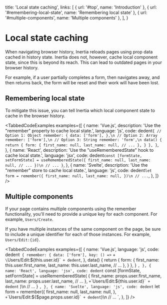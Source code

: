 
  title: 'Local state caching',
  links: [
    { url: '#top', name: 'Introduction' },
    { url: '#remembering-local-state', name: 'Remembering local state' },
    { url: '#multiple-components', name: 'Multiple components' },
  ],
}

# Local state caching

When navigating browser history, Inertia reloads pages using prop data cached in history state. Inertia does not, however, cache local component state, since this is beyond its reach. This can lead to outdated pages in your browser history.

For example, if a user partially completes a form, then navigates away, and then returns back, the form will be reset and their work will have been lost.

## Remembering local state

To mitigate this issue, you can tell Inertia which local component state to cache in the browser history.

<TabbedCodeExamples
  examples={[
    {
      name: 'Vue.js',
      description: 'Use the "remember" property to cache local state.',
      language: 'js',
      code: dedent`
        {
          // Option 1: Object
          remember: {
            data: ['form'],
          },\n
          // Option 2: Array
          remember: ['form'],\n
          // Option 3: String
          remember: 'form',\n
          data() {
            return {
              form: {
                first_name: null,
                last_name: null,
                // ...
              },
            }
          },
        }
      `,
    },
    {
      name: 'React',
      description: 'Use the "useRememberedState" hook to cache local state.',
      language: 'jsx',
      code: dedent`
          const [formState, setFormState] = useRememberedState({
            first_name: null,
            last_name: null,
            // ...
          })\n
          // ...
        }
      `,
    },
    {
      name: 'Svelte',
      description: 'Use the "remember" store to cache local state.',
      language: 'js',
      code: dedent`
        let form = remember({
          first_name: null,
          last_name: null,
        })\n
        // ...
      `,
    },
  ]}
/>

## Multiple components

If your page contains multiple components using the remember functionality, you'll need to provide a unique key for each component. For example, `Users/Create`.

If you have multiple instances of the same component on the page, be sure to include a unique identifier for each of those instances. For example, `Users/Edit:{id}`.

<TabbedCodeExamples
  examples={[
    {
      name: 'Vue.js',
      language: 'js',
      code:
        dedent`
        {
          remember: {
            data: ['form'],
            key: () =>` +
        `\`Users/Edit:\${this.user.id}\`` +
        dedent`,
          },
          data() {
            return {
              form: {
                first_name: this.user.first_name,
                last_name: this.user.last_name,
                // ...
              },
            }
          },
        }
      `,
    },
    {
      name: 'React',
      language: 'jsx',
      code:
        dedent`
          const [formState, setFormState] = useRememberedState(
            {
              first_name: props.user.first_name,
              last_name: props.user.last_name,
              // ...
            },
            ` +
        `\`Users/Edit:\${this.user.id}\`` +
        dedent`
          )\n
          // ...
        }
      `,
    },
    {
      name: 'Svelte',
      language: 'js',
      code:
        dedent`
          let form = remember({
            first_name: null,
            last_name: null,
          }, ` +
        `\`Users/Edit:\${$page.props.user.id}\`` +
        dedent`)\n
          // ...
      `,
    },
  ]}
/>

